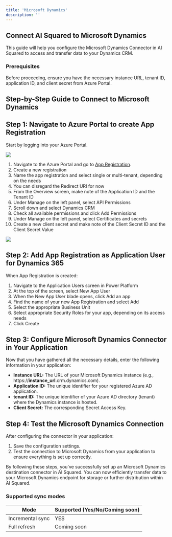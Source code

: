 ```yaml
---
title: 'Microsoft Dynamics'
description: ''
---
```


## Connect AI Squared to Microsoft Dynamics

This guide will help you configure the Microsoft Dynamics Connector in AI Squared to access and transfer data to your Dynamics CRM.

### Prerequisites

Before proceeding, ensure you have the necessary instance URL, tenant ID, application ID, and client secret from Azure Portal.

## Step-by-Step Guide to Connect to Microsoft Dynamics

## Step 1: Navigate to Azure Portal to create App Registration

Start by logging into your Azure Portal.

<Frame>
    <img src="https://res.cloudinary.com/dspflukeu/image/upload/v1738204195/Multiwoven/connectors/Microsoft%20Dynamics/Portal_Home_bcool0.png" />
</Frame>

1. Navigate to the Azure Portal and go to [App Registration](https://portal.azure.com/#home).
2. Create a new registration
3. Name the app registration and select single or multi-tenant, depending on the needs
4. You can disregard the Redirect URI for now
5. From the Overview screen, make note of the Application ID and the Tenant ID
6. Under Manage on the left panel, select API Permissions
7. Scroll down and select Dynamics CRM
8. Check all available permissions and click Add Permissions
9. Under Manage on the left panel, select Certificates and secrets
10. Create a new client secret and make note of the Client Secret ID and the Client Secret Value

<Frame>
    <img src="https://res.cloudinary.com/dspflukeu/image/upload/v1738204173/Multiwoven/connectors/Microsoft%20Dynamics/AppRegistrations_Home_ceo2es.png" />
</Frame>

## Step 2: Add App Registration as Application User for Dynamics 365

When App Registration is created:

1. Navigate to the Application Users screen in Power Platform
2. At the top of the screen, select New App User
3. When the New App User blade opens, click Add an app
4. Find the name of your new App Registration and select Add
5. Select the appropriate Business Unit
6. Select appropriate Security Roles for your app, depending on its access needs
7. Click Create

## Step 3: Configure Microsoft Dynamics Connector in Your Application

Now that you have gathered all the necessary details, enter the following information in your application:

- **Instance URL:** The URL of your Microsoft Dynamics instance (e.g., https://**instance_url**.crm.dynamics.com).
- **Application ID:** The unique identifier for your registered Azure AD application.
- **tenant ID:** The unique identifier of your Azure AD directory (tenant) where the Dynamics instance is hosted.
- **Client Secret:** The corresponding Secret Access Key.

## Step 4: Test the Microsoft Dynamics Connection

After configuring the connector in your application:

1. Save the configuration settings.
2. Test the connection to Microsoft Dynamics from your application to ensure everything is set up correctly.

By following these steps, you’ve successfully set up an Microsoft Dynamics destination connector in AI Squared. You can now efficiently transfer data to your Microsoft Dynamics endpoint for storage or further distribution within AI Squared.


### Supported sync modes

| Mode            | Supported (Yes/No/Coming soon) |
|-----------------|--------------------------------|
| Incremental sync | YES                           |
| Full refresh     | Coming soon                   |
